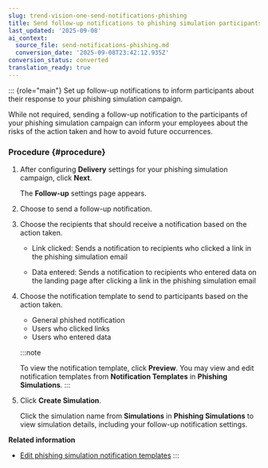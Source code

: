 ```yaml
---
slug: trend-vision-one-send-notifications-phishing
title: Send follow-up notifications to phishing simulation participants
last_updated: '2025-09-08'
ai_context:
  source_file: send-notifications-phishing.md
  conversion_date: '2025-09-08T23:42:12.935Z'
conversion_status: converted
translation_ready: true
---
```


::: {role="main"}
Set up follow-up notifications to inform participants about their response to your phishing simulation campaign.

While not required, sending a follow-up notification to the participants of your phishing simulation campaign can inform your employees about the risks of the action taken and how to avoid future occurrences.

### Procedure {#procedure}

1.  After configuring **Delivery** settings for your phishing simulation campaign, click **Next**.

    The **Follow-up** settings page appears.

2.  Choose to send a follow-up notification.

3.  Choose the recipients that should receive a notification based on the action taken.

    - Link clicked: Sends a notification to recipients who clicked a link in the phishing simulation email

    - Data entered: Sends a notification to recipients who entered data on the landing page after clicking a link in the phishing simulation email

4.  Choose the notification template to send to participants based on the action taken.

    - General phished notification
    - Users who clicked links
    - Users who entered data

    :::note

    To view the notification template, click **Preview**. You may view and edit notification templates from **Notification Templates** in **Phishing Simulations**.
    :::

5.  Click **Create Simulation**.

    Click the simulation name from **Simulations** in **Phishing Simulations** to view simulation details, including your follow-up notification settings.

**Related information**

- [Edit phishing simulation notification templates](edit-phishing-notifications.md "Add images, including logos and informative content, to your phishing simulation notification templates.")
:::
